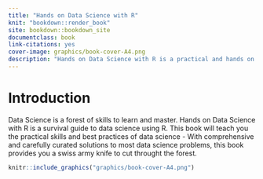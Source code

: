 ```yaml
--- 
title: "Hands on Data Science with R"
knit: "bookdown::render_book"
site: bookdown::bookdown_site
documentclass: book
link-citations: yes
cover-image: graphics/book-cover-A4.png
description: "Hands on Data Science with R is a practical and hands on guide to data science with R" 
---
```



# Introduction

Data Science is a forest of skills to learn and master. Hands on Data
Science with R is a survival guide to data science using R. This book
will teach you the practical skills and best practices of data science
- With comprehensive and carefully curated solutions to most data
science problems, this book provides you a swiss army knife to cut
throught the forest.

```r
knitr::include_graphics("graphics/book-cover-A4.png")
```

